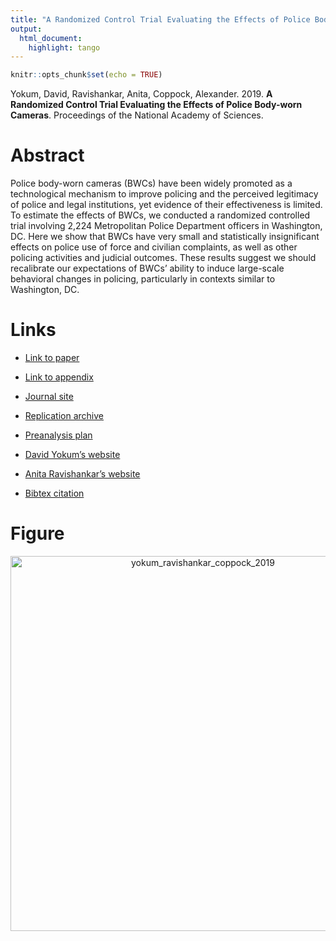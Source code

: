 ```yaml
---
title: "A Randomized Control Trial Evaluating the Effects of Police Body-worn Cameras"
output:
  html_document:
    highlight: tango
---
```


```r
knitr::opts_chunk$set(echo = TRUE)
```

Yokum, David, Ravishankar, Anita, Coppock, Alexander. 2019. <b>A Randomized Control Trial Evaluating the Effects of Police Body-worn Cameras</b>. Proceedings of the National Academy of Sciences.

# Abstract
Police body-worn cameras (BWCs) have been widely promoted as a technological mechanism to improve policing and the perceived legitimacy of police and legal institutions, yet evidence of their effectiveness is limited. To estimate the effects of BWCs, we conducted a randomized controlled trial involving 2,224 Metropolitan Police Department officers in Washington, DC. Here we show that BWCs have very small and statistically insignificant effects on police use of force and civilian complaints, as well as other policing activities and judicial outcomes. These results suggest we should recalibrate our expectations of BWCs' ability to induce large-scale behavioral changes in policing, particularly in contexts similar to Washington, DC.

# Links
 - <a href='yokum_ravishankar_coppock_2019.pdf' target='_blank'>Link to paper</a>
 - <a href='yokum_ravishankar_coppock_2019_appendix.pdf'target='_blank'>Link to appendix</a>
 - <a href='https://doi.org/10.1073/pnas.1814773116'target='_blank'>Journal site</a>
 - <a href='https://doi.org/10.17605/OSF.IO/P6VUH'target='_blank'>Replication archive</a>
 - <a href='https://doi.org/10.17605/OSF.IO/P6VUH'target='_blank'>Preanalysis plan</a>

 - <a href= 'https://thepolicylab.brown.edu/team/david-yokum/' target='_blank'>David Yokum's website</a>
 - <a href= 'https://thelab.dc.gov/anita.html' target='_blank'>Anita Ravishankar's website</a>
 - <a href='yokum_ravishankar_coppock_2019.txt'target='_blank'>Bibtex citation</a>

# Figure
<center><img src="display_figures/yokum_ravishankar_coppock_2019_display.png" alt="yokum_ravishankar_coppock_2019" width="600"></center>